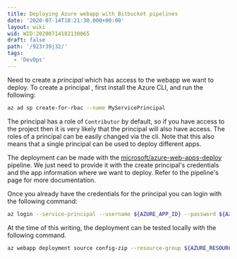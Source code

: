 ```yaml
---
title: Deploying Azure webapp with Bitbucket pipelines
date: '2020-07-14T18:21:30.000+00:00'
layout: wiki
wid: WID:20200714182130065
draft: false
path: '/923r39j32/'
tags:
  - 'DevOps'
---
```


Need to create a _principal_ which has access to the webapp we want to deploy. To create a principal , first install the
Azure CLI, and run the following:

```bash
az ad sp create-for-rbac --name MyServicePrincipal
```

The principal has a role of `Contributor` by default, so if you have access to the project then it is very likely that
the principal will also have access. The roles of a principal can be easily changed via the cli. Note that this also
means that a single principal can be used to deploy different apps.

The deployment can be made with the
[microsoft/azure-web-apps-deploy](https://bitbucket.org/microsoft/azure-web-apps-deploy/src/master/) pipeline. We just
need to provide it with the create principal's credentials and the app information where we want to deploy. Refer to the
pipeline's page for more documentation.

Once you already have the credentials for the principal you can login with the following command:

```bash
az login --service-principal --username ${AZURE_APP_ID} --password ${AZURE_PASSWORD} --tenant ${AZURE_TENANT_ID}
```

At the time of this writing, the deployment can be tested locally with the following command.

```bash
az webapp deployment source config-zip --resource-group ${AZURE_RESOURCE_GROUP} --name ${AZURE_APP_NAME} --src ${ZIP_FILE}
```

[](WID:6c75cd0e-3709-41eb-8b0f-e2cef04a3850)
